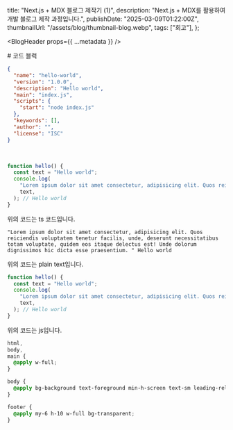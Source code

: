   title: "Next.js + MDX 블로그 제작기 (1)",
  description: "Next.js + MDX를 활용하여 개발 블로그 제작 과정입니다.",
  publishDate: "2025-03-09T01:22:00Z",
  thumbnailUrl: "/assets/blog/thumbnail-blog.webp",
  tags: ["회고"],
};

<BlogHeader props={{ ...metadata }} />

<article className="blog-content-article">
# 코드 블럭

```json json:text.json
{
  "name": "hello-world",
  "version": "1.0.0",
  "description": "Hello world",
  "main": "index.js",
  "scripts": {
    "start": "node index.js"
  },
  "keywords": [],
  "author": "",
  "license": "ISC"
}
```

<br />

```ts title="index.js"
function hello() {
  const text = "Hello world";
  console.log(
    "Lorem ipsum dolor sit amet consectetur, adipisicing elit. Quos reiciendis voluptatem tenetur facilis, unde, deserunt necessitatibus totam voluptate, quidem eos itaque delectus est! Unde dolorum dignissimos hic dicta esse praesentium. ",
    text,
  ); // Hello world
}
```

위의 코드는 ts 코드입니다.

```plain
"Lorem ipsum dolor sit amet consectetur, adipisicing elit. Quos reiciendis voluptatem tenetur facilis, unde, deserunt necessitatibus totam voluptate, quidem eos itaque delectus est! Unde dolorum dignissimos hic dicta esse praesentium. " Hello world
```

위의 코드는 plain text입니다.

```js title="index.js"
function hello() {
  const text = "Hello world";
  console.log(
    "Lorem ipsum dolor sit amet consectetur, adipisicing elit. Quos reiciendis voluptatem tenetur facilis, unde, deserunt necessitatibus totam voluptate, quidem eos itaque delectus est! Unde dolorum dignissimos hic dicta esse praesentium. ",
    text,
  ); // Hello world
}
```

위의 코드는 js입니다.

```css
html,
body,
main {
  @apply w-full;
}

body {
  @apply bg-background text-foreground min-h-screen text-sm leading-relaxed font-medium transition-colors duration-300;
}

footer {
  @apply my-6 h-10 w-full bg-transparent;
}
```

</article>
